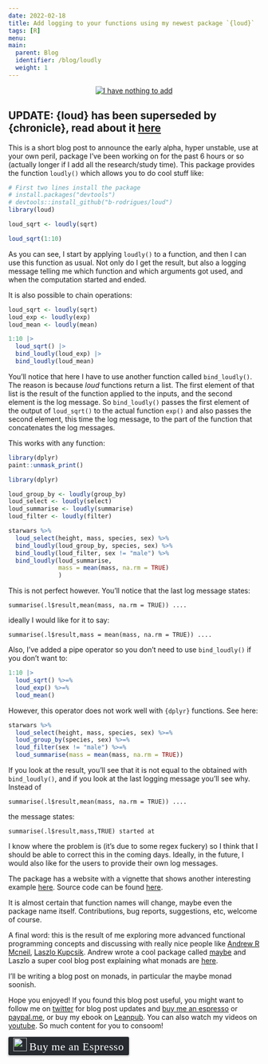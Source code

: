 ```yaml
---
date: 2022-02-18
title: Add logging to your functions using my newest package `{loud}`
tags: [R]
menu:
main:
  parent: Blog
  identifier: /blog/loudly
  weight: 1
---
```



<div style="text-align:center;">
<a href="https://www.youtube.com/channel/UCTZXht1RTL2Duc3eU8MYGzQ">
<img src="/img/tuba.jpg" title = "I have nothing to add"></a>
</div>

## UPDATE: {loud} has been superseded by {chronicle}, read about it [here](https://www.brodrigues.co/blog/2022-04-04-chron_post/)

This is a short blog post to announce the early alpha, hyper unstable, use at your own peril,
package I've been working on for the past 6 hours or so 
(actually longer if I add all the research/study time). 
This package provides the function `loudly()` which allows you to do cool stuff like:

```r
# First two lines install the package
# install.packages("devtools")
# devtools::install_github("b-rodrigues/loud")
library(loud)

loud_sqrt <- loudly(sqrt)

loud_sqrt(1:10)
```

As you can see, I start by applying `loudly()` to a function, and then I can use this function
as usual. Not only do I get the result, but also a logging message telling me which function and
which arguments got used, and when the computation started and ended.

It is also possible to chain operations:

```r
loud_sqrt <- loudly(sqrt)
loud_exp <- loudly(exp)
loud_mean <- loudly(mean)

1:10 |>
  loud_sqrt() |>
  bind_loudly(loud_exp) |>
  bind_loudly(loud_mean)
```

You'll notice that here I have to use another function called `bind_loudly()`. The reason is because
*loud* functions return a list. The first element of that list is the result of the function
applied to the inputs, and the second element is the log message. So `bind_loudly()` passes the 
first element of the output of `loud_sqrt()` to the actual function `exp()` and also passes the 
second element, this time the log message, to the part of the function that concatenates the log
messages.

This works with any function:

```r
library(dplyr)
paint::unmask_print()
```

```r
library(dplyr)
```

```r
loud_group_by <- loudly(group_by)
loud_select <- loudly(select)
loud_summarise <- loudly(summarise)
loud_filter <- loudly(filter)

starwars %>%
  loud_select(height, mass, species, sex) %>%
  bind_loudly(loud_group_by, species, sex) %>%
  bind_loudly(loud_filter, sex != "male") %>%
  bind_loudly(loud_summarise,
              mass = mean(mass, na.rm = TRUE)
              )
```

This is not perfect however. You'll notice that the last log message states:

```
summarise(.l$result,mean(mass, na.rm = TRUE)) ....
```

ideally I would like for it to say:

```
summarise(.l$result,mass = mean(mass, na.rm = TRUE)) ....
```

Also, I've added a pipe operator so you don't need to use `bind_loudly()` if you don't
want to:

```r
1:10 |>
  loud_sqrt() %>=%
  loud_exp() %>=%
  loud_mean()
```

However, this operator does not work well with `{dplyr}` functions. See here:

```r
starwars %>%
  loud_select(height, mass, species, sex) %>=%
  loud_group_by(species, sex) %>=%
  loud_filter(sex != "male") %>=%
  loud_summarise(mass = mean(mass, na.rm = TRUE))

```

If you look at the result, you'll see that it is not equal to the obtained with `bind_loudly()`,
and if you look at the last logging message you'll see why. Instead of

```
summarise(.l$result,mean(mass, na.rm = TRUE)) ....
```

the message states:

```
summarise(.l$result,mass,TRUE) started at
```

I know where the problem is (it's due to some regex fuckery) so I think that I should be able
to correct this in the coming days. Ideally, in the future, I would also like for the users to 
provide their own log messages.

The package has a website with a vignette that shows another interesting example 
[here](https://b-rodrigues.github.io/loud/articles/real-world-example.html). 
Source code can be found [here](https://github.com/b-rodrigues/loud).

It is almost certain that function names will change, maybe even the package name itself.
Contributions, bug reports, suggestions, etc, welcome of course.

A final word: this is the result of me exploring more advanced functional programming 
concepts and discussing with really nice people like 
[Andrew R Mcneil](https://twitter.com/ShinyD3js), 
[Laszlo Kupcsik](https://twitter.com/kupac). Andrew wrote a cool package called 
[maybe](https://armcn.github.io/maybe/) and Laszlo a super cool blog post 
explaining what monads are [here](https://kupac.gitlab.io/biofunctor/2019/05/25/maybe-monad-in-r/).

I'll be writing a blog post on monads, in particular the maybe monad soonish.

Hope you enjoyed! If you found this blog post useful, you might want to follow 
me on [twitter](https://www.twitter.com/brodriguesco) for blog post updates and 
[buy me an espresso](https://www.buymeacoffee.com/brodriguesco) or [paypal.me](https://www.paypal.me/brodriguesco), or buy my ebook on [Leanpub](https://leanpub.com/modern_tidyverse).
You can also watch my videos on [youtube](https://www.youtube.com/c/BrunoRodrigues1988/).
So much content for you to consoom!

<style>.bmc-button img{width: 27px !important;margin-bottom: 1px !important;box-shadow: none !important;border: none !important;vertical-align: middle !important;}.bmc-button{line-height: 36px !important;height:37px !important;text-decoration: none !important;display:inline-flex !important;color:#ffffff !important;background-color:#272b30 !important;border-radius: 3px !important;border: 1px solid transparent !important;padding: 1px 9px !important;font-size: 22px !important;letter-spacing:0.6px !important;box-shadow: 0px 1px 2px rgba(190, 190, 190, 0.5) !important;-webkit-box-shadow: 0px 1px 2px 2px rgba(190, 190, 190, 0.5) !important;margin: 0 auto !important;font-family:'Cookie', cursive !important;-webkit-box-sizing: border-box !important;box-sizing: border-box !important;-o-transition: 0.3s all linear !important;-webkit-transition: 0.3s all linear !important;-moz-transition: 0.3s all linear !important;-ms-transition: 0.3s all linear !important;transition: 0.3s all linear !important;}.bmc-button:hover, .bmc-button:active, .bmc-button:focus {-webkit-box-shadow: 0px 1px 2px 2px rgba(190, 190, 190, 0.5) !important;text-decoration: none !important;box-shadow: 0px 1px 2px 2px rgba(190, 190, 190, 0.5) !important;opacity: 0.85 !important;color:#82518c !important;}</style><link href="https://fonts.googleapis.com/css?family=Cookie" rel="stylesheet"><a class="bmc-button" target="_blank" href="https://www.buymeacoffee.com/brodriguesco"><img src="https://www.buymeacoffee.com/assets/img/BMC-btn-logo.svg" alt="Buy me an Espresso"><span style="margin-left:5px">Buy me an Espresso</span></a>
